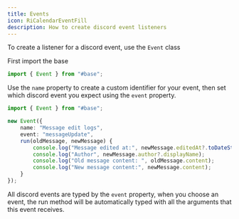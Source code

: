 ```yaml
---
title: Events
icon: RiCalendarEventFill
description: How to create discord event listeners
---
```


To create a listener for a discord event, use the `Event` class

First import the base
```ts title="src/events/myevent.ts"
import { Event } from "#base";
```

Use the `name` property to create a custom identifier for your event, then set which discord event you expect using the `event` property.
```ts
import { Event } from "#base";

new Event({
    name: "Message edit logs",
    event: "messageUpdate",
    run(oldMessage, newMessage) {
        console.log("Message edited at:", newMessage.editedAt?.toDateString());
        console.log("Author", newMessage.author?.displayName);
        console.log("Old message content: ", oldMessage.content);
        console.log("New message content:", newMessage.content);   
    }
});
```

All discord events are typed by the `event` property, when you choose an event, the run method will be automatically typed with all the arguments that this event receives.